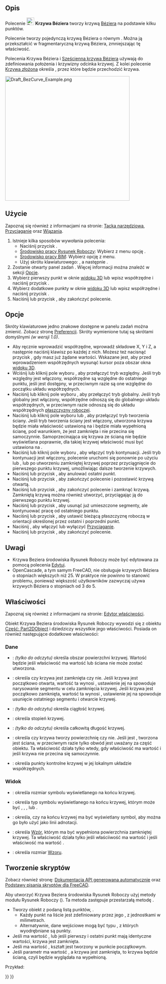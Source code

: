 <languages/>

{{Docnav/pl
|[[Draft_CubicBezCurve/pl|Sześcienna krzywa Béziera]]
|[[Draft_Point/pl|Punkt]]
|[[Draft_Workbench/pl|Środowisko pracy Rysunek Roboczy]]
|IconL=Draft_CubicBezCurve.svg
|IconR=Draft_Point.svg
|IconC=Workbench_Draft.svg
}}

{{GuiCommand/pl
|Name=Draft BezCurve
|Name/pl=Rysunek Roboczy: Krzywa Béziera
|MenuLocation=Kreślenie → Narzędzia krzywych Béziera → Krzywa Béziera<br>Kreślenie 2D → Krzywa Béziera
|Workbenches=[[Draft_Workbench/pl|Rysunek Roboczy]], [[BIM_Workbench/pl|BIM]]
|Shortcut={{KEY|B}} {{KEY|Z}}
|Version=0.14
|SeeAlso=[[Draft_CubicBezCurve/pl|Sześcienna krzywa Béziera]], [[Draft_BSpline/pl|Krzywa złożona]]
}}

<span id="Description"></span>
==Opis== 

Polecenie [[Image:Draft_BezCurve.svg|24px]] '''Krzywa Béziera''' tworzy krzywą [http://en.wikipedia.org/wiki/Bezier_curve Béziera] na podstawie kilku punktów.

Polecenie tworzy pojedynczą krzywą Béziera o {{PropertyData|Stopniu}} równym {{incode|number_of_points - 1}}. Można ją przekształcić w fragmentaryczną krzywą Béziera, zmniejszając tę właściwość.

Polecenia Krzywa Béziera i [[Draft_CubicBezCurve/pl|Sześcienna krzywa Béziera]] używają {{Emphasis|punktów kontrolnych}} do zdefiniowania położenia i krzywizny odcinka krzywej. Z kolei polecenie [[Draft_BSpline/pl|Krzywa złożona]] określa {{Emphasis|dokładne punkty}}, przez które będzie przechodzić krzywa.

[[Image:Draft_BezCurve_Example.png|400px]]
{{Caption|Krzywa Beziera zdefiniowana przez wiele punktów}}

<span id="Usage"></span>
==Użycie==

Zapoznaj się również z informacjami na stronie: [[Draft_Tray/pl|Tacka narzędziowa]], [[Draft_Snap/pl|Przyciąganie]] oraz [[Draft_Constrain/pl|Wiązania]].

# Istnieje kilka sposobów wywołania polecenia:
#* Naciśnij przycisk {{Button|[[Image:Draft_BezCurve.svg|16px]] '''Krzywa Beziera'''}}.
#* [[Draft_Workbench/pl|Środowisko pracy Rysunek Roboczy]]: Wybierz z menu opcję {{MenuCommand|Kreślenie → Narzędzia krzywych Béziera → [[Image:Draft_BezCurve.svg|16px]] Krzywa Béziera}}.
#* [[BIM_Workbench/pl|Środowisko pracy BIM]]: Wybierz opcję {{MenuCommand|Kreślenie 2D → [[Image:Draft_BezCurve.svg|16px]] Krzywa Béziera}} z menu.
#* Użyj skrótu klawiaturowego: {{KEY|B}}, a następnie {{KEY|Z}}.
# Zostanie otwarty panel zadań {{MenuCommand|Krzywa Béziera}}. Więcej informacji można znaleźć w sekcji [[#Opcje|Opcje]].
# Wybierz pierwszy punkt w oknie [[3D_view/pl|widoku 3D]] lub wpisz współrzędne i naciśnij przycisk {{Button|[[Image:Draft_AddPoint.svg|16px]] Wprowadź punkt}}.
# Wybierz dodatkowe punkty w oknie [[3D_view/pl|widoku 3D]] lub wpisz współrzędne i naciśnij przycisk {{Button|[[Image:Draft_AddPoint.svg|16px]] Wprowadź punkt}}.
# Naciśnij {{KEY|Esc}} lub przycisk {{Button|Zamknij}}, aby zakończyć polecenie.

<span id="Options"></span>
==Opcje==

Skróty klawiaturowe jedno znakowe dostępne w panelu zadań można zmienić. Zobacz stronę [[Draft_Preferences/pl|Preferencji]]. Skróty wymienione tutaj są skrótami domyślnymi ''(w wersji 1.0)''.

* Aby ręcznie wprowadzić współrzędne, wprowadź składowe X, Y i Z, a następnie naciśnij klawisz {{KEY|Enter}} po każdej z nich. Możesz też nacisnąć przycisk {{Button|[[Image:Draft_AddPoint.svg|16px]] Wprowadź punkt}}, gdy masz już żądane wartości. Wskazane jest, aby przed wprowadzeniem współrzędnych wysunąć kursor poza obszar okna [[3D_view/pl|widoku 3D]].
* Wciśnij {{KEY|R}} lub kliknij pole wyboru {{MenuCommand|Względnie}}, aby przełączyć tryb względny. Jeśli tryb względny jest włączony, współrzędne są względne do ostatniego punktu, jeśli jest dostępny, w przeciwnym razie są one względne do początku układu współrzędnych.
* Naciśnij {{KEY|G}} lub kliknij pole wyboru {{MenuCommand|Globalnie}}, aby przełączyć tryb globalny. Jeśli tryb globalny jest włączony, współrzędne odnoszą się do globalnego układu współrzędnych, w przeciwnym razie odnoszą się do układu współrzędnych [[Draft_SelectPlane/pl|płaszczyzny roboczej]].
* Naciśnij {{KEY|F}} lub kliknij pole wyboru {{MenuCommand|Wypełniony}}{{VersionNoteMinus|1.0}} lub {{MenuCommand|Make face}}{{VersionNote|1.1}}, aby przełączyć tryb tworzenia ściany. Jeśli tryb tworzenia ściany jest włączony, utworzona krzywa będzie miała właściwość {{PropertyData/pl|Make Face}} ustawioną na {{TRUE/pl}} i będzie miała wypełnioną ścianę, pod warunkiem, że jest zamknięta i nie przecina się samoczynnie. Samoprzecinająca się krzywa ze ścianą nie będzie wyświetlana poprawnie, dla takiej krzywej właściwość {{PropertyData/pl|Make Face}} musi być ustawiona na {{FALSE/pl}}.
* Naciśnij {{KEY|N}} lub kliknij pole wyboru {{MenuCommand|Kontynuuj}}, aby włączyć tryb kontynuacji. Jeśli tryb kontynuacji jest włączony, polecenie uruchomi się ponownie po użyciu {{Button|[[Image:Draft_FinishLine.svg|16px]] Zakończ}} lub {{Button|[[Image:Draft_CloseLine.svg|16px]] Zamknij}}, lub po utworzeniu zamkniętej krzywej poprzez przyciągnięcie do pierwszego punktu krzywej, umożliwiając dalsze tworzenie krzywych.
* Naciśnij {{KEY|/}} lub przycisk {{Button|[[Image:Draft_UndoLine.svg|16px]] Cofnij}}, aby anulować ostatni punkt.
* Naciśnij {{KEY|A}} lub przycisk {{Button|[[Image:Draft_FinishLine.svg|16px]] Zakończ}}, aby zakończyć polecenie i pozostawić krzywą otwartą.
* Naciśnij {{KEY|O}} lub przycisk {{Button|[[Image:Draft_CloseLine.svg|16px]] Zamknij}}, aby zakończyć polecenie i zamknąć krzywą. Zamkniętą krzywą można również utworzyć, przyciągając ją do pierwszego punktu krzywej.
* Naciśnij {{KEY|W}} lub przycisk {{Button|[[Image:Draft Wipe.svg|16px]] Wyczyść}}, aby usunąć już umieszczone segmenty, ale kontynuować pracę od ostatniego punktu.
* Naciśnij {{KEY|U}} lub przycisk {{Button|[[Image:Draft SelectPlane.svg|16px]] [[Draft_SelectPlane/pl|Ustaw płaszczyznę roboczą]]}}, aby ustawić bieżącą płaszczyznę roboczą w orientacji określonej przez ostatni i poprzedni punkt.
* Naciśnij {{KEY|S}}, aby włączyć lub wyłączyć [[Draft_Snap|Przyciąganie]].
* Naciśnij {{KEY|Esc}} lub przycisk {{Button|Zamknij}}, aby zakończyć polecenie.

<span id="Notes"></span>
==Uwagi==

* Krzywa Beziera środowiska Rysunek Roboczy może być edytowana za pomocą polecenia [[Draft_Edit/pl|Edytuj]].
* OpenCascade, a tym samym FreeCAD, nie obsługuje krzywych Béziera o stopniach większych niż 25. W praktyce nie powinno to stanowić problemu, ponieważ większość użytkowników zazwyczaj używa krzywych Béziera o stopniach od 3 do 5.

<span id="Properties"></span>
==Właściwości==

Zapoznaj się również z informacjami na stronie: [[Property_editor/pl|Edytor właściwości]].

Obiekt Krzywa Beziera środowiska Rysunek Roboczy wywodzi się z obiektu [[Part_Part2DObject/pl|Część: Part2DObject]] i dziedziczy wszystkie jego właściwości. Posiada on również następujące dodatkowe właściwości:

<span id="Data"></span>
===Dane===

{{TitleProperty|Rysunek Roboczy}}

* {{PropertyData|Obszar|Area}}: ''(tylko do odczytu)'' określa obszar powierzchni krzywej. Wartość będzie {{value|0.0}} jeśli właściwość {{PropertyData|Utwórz ścianę}} ma wartość {{FALSE/pl}} lub ściana nie może zostać utworzona.
* {{PropertyData|Zamknięta|Bool}}: określa czy krzywa jest zamknięta czy nie. Jeśli krzywa jest początkowo otwarta, wartość ta wynosi {{FALSE/pl}}, ustawienie jej na {{TRUE/pl}} spowoduje narysowanie segmentu w celu zamknięcia krzywej. Jeśli krzywa jest początkowo zamknięta, wartość ta wynosi {{TRUE/pl}}, ustawienie jej na {{FALSE/pl}} spowoduje usunięcie ostatniego segmentu i otwarcie krzywej.
* {{PropertyData|Ciągła|IntegerList}}: ''(tylko do odczytu)'' określa ciągłość krzywej.
* {{PropertyData|Stopień|Integer}}: określa stopień krzywej.
* {{PropertyData|Długość|Length}}: ''(tylko do odczytu)'' określa całkowitą długość krzywej.
* {{PropertyData|Utwórz ścianę|Bool}}: określa czy krzywa tworzy powierzchnię czy nie. Jeśli jest {{TRUE/pl}}, tworzona jest ściana, w przeciwnym razie tylko obwód jest uważany za część obiektu. Ta właściwość działa tylko wtedy, gdy właściwość {{PropertyData|Zamknięta}} ma wartość {{TRUE/pl}} i jeśli krzywa nie przecina się samoczynnie.
* {{PropertyData|Punkty|VectorList}}: określa punkty kontrolne krzywej w jej lokalnym układzie współrzędnych.

<span id="View"></span>
===Widok===

{{TitleProperty|Rysunek Roboczy}}

* {{PropertyView|Rozmiar strzałki|Length}}: określa rozmiar symbolu wyświetlanego na końcu krzywej.
* {{PropertyView|Typ strzałki|Enumeration}}: określa typ symbolu wyświetlanego na końcu krzywej, którym może być {{value|Punkt}}, {{value|Okrąg}}, {{value|Strzałka}}, {{value|Grot}} lub {{value|Grot-2}}.
* {{PropertyView|Zakończenie strzałki|Bool}}: określa, czy na końcu krzywej ma być wyświetlany symbol, aby można go było użyć jako linii adnotacji.
* {{PropertyView|Wzór|Enumeration}}: określa [[Draft_Pattern/pl|Wzór]], którym ma być wypełniona powierzchnia zamkniętej krzywej. Ta właściwość działa tylko jeśli właściiwość {{PropertyData|Utwórz ścianę}} ma wartość {{TRUE/pl}} i jeśli właściwość {{PropertyView|Tryb wyświetlania}} ma wartość {{value|Cieniowany z krawędziami}}.
* {{PropertyView|Rozmiar wzoru|Float}}: określa rozmiar [[Draft_Pattern/pl|Wzoru]].

<span id="Scripting"></span>
==Tworzenie skryptów==

Zobacz również stronę: [https://freecad.github.io/SourceDoc/ Dokumentacja API generowana automatycznie] oraz [[FreeCAD_Scripting_Basics/pl|Podstawy pisania skryptów dla FreeCAD]].

<div class="mw-translate-fuzzy">
Aby utworzyć Krzywa Beziera środowiska Rysunek Roboczy użyj metody {{incode|make_bezcurve}} modułu Rysunek Roboczy ({{Version/pl|0.19}}). Ta metoda zastępuje przestarzałą metodę {{incode|makeBezCurve}}.
</div>

{{Code|code=
bezcurve = make_bezcurve(pointslist, closed=False, placement=None, face=None, support=None, degree=None)
bezcurve = make_bezcurve(Part.Wire, closed=False, placement=None, face=None, support=None, degree=None)
}}

* Tworzy obiekt {{incode|bezcurve}} z podaną listą punktów, {{incode|pointslist}}.
** Każdy punkt na liście jest zdefiniowany przez jego {{incode|FreeCAD.Vector}}, z jednostkami w milimetrach.
** Alternatywnie, dane wejściowe mogą być typu {{incode|Part.Wire}}, z których wyodrębniane są punkty.
* Jeśli {{incode|closed}} ma wartość {{True/pl}}, lub jeśli pierwszy i ostatni punkt mają identyczne wartości, krzywa jest zamknięta.
* Jeśli {{incode|placement}} ma wartość {{incode|Brak}}, kształt jest tworzony w punkcie początkowym.
* Jeśli parametr {{incode|ściana}} ma wartość {{True/pl}}, a krzywa jest zamknięta, to krzywa będzie ścianą, czyli będzie wyglądała na wypełnioną.

Przykład:

{{Code|code=
import FreeCAD as App
import Draft

doc = App.newDocument()

p1 = App.Vector(0, 0, 0)
p2 = App.Vector(1000, 1000, 0)
p3 = App.Vector(2000, 0, 0)
p4 = App.Vector(1500, -2000, 0)

bezcurve1 = Draft.make_bezcurve([p1, p2, p3, p4], closed=True)
bezcurve2 = Draft.make_bezcurve([p4, 1.3*p2, p1, 4.1*p3], closed=True)
bezcurve3 = Draft.make_bezcurve([1.7*p3, 1.5*p4, 2.1*p2, p1], closed=True)

doc.recompute()
}}


{{Docnav/pl
|[[Draft_CubicBezCurve/pl|Sześcienna krzywa Béziera]]
|[[Draft_Point/pl|Punkt]]
|[[Draft_Workbench/pl|Środowisko pracy Rysunek Roboczy]]
|IconL=Draft_CubicBezCurve.svg
|IconR=Draft_Point.svg
|IconC=Workbench_Draft.svg
}}

{{Draft Tools navi{{#translation:}}}}
{{Userdocnavi{{#translation:}}}}